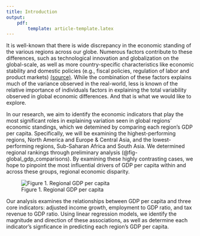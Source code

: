 ```yaml
---
title: Introduction
output:
    pdf: 
        template: article-template.latex
---
```


It is well-known that there is wide discrepancy in the economic standing of the various regions across our globe. Numerous factors contribute to these differences, such as technological innovation and globalization on the global-scale, as well as more country-specific characteristics like economic stability and domestic policies (e.g., fiscal policies, regulation of labor and product markets) [(source)](https://www.imf.org/en/Topics/Inequality/introduction-to-inequality#:~:text=Global%20factors%2C%20such%20as%20technological,Card%20and%20DiNardo%2C%202002). While the combination of these factors explains much of the variance observed in the real-world, less is known of the relative importance of individuals factors in explaining the total variability observed in global economic differences. And that is what we would like to explore. 

In our research, we aim to identify the economic indicators that play the most significant roles in explaining variation seen in global regions' economic standings, which we detemined by comparing each region's GDP per capita. Specifically, we will be examining the highest-performing regions, North America and Europe & Central Asia, and the lowest-performing regions, Sub-Saharan Africa and South Asia. We determined regional rankings through preliminary analysis (@fig-global_gdp_comparisons). By examining these highly contrasting cases, we hope to pinpoint the most influential drivers of GDP per capita within and across these groups, regional economic disparity.

![Figure 1. Regional GDP per capita](scripts/report/regional_gdp_per_capita.png){#fig-global_gdp_comparisons}

Our analysis examines the relationships between GDP per capita and three core indicators: adjusted income growth, employment to GDP ratio, and tax revenue to GDP ratio. Using linear regression models, we identify the magnitude and direction of these associations, as well as determine each indicator's signficance in predicting each region's GDP per capita. 